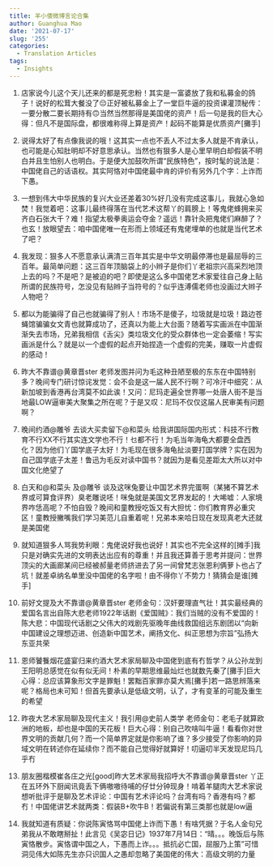 ```yaml
---
title: 羊小倭微博言论合集
author: Guanghua Mao
date: '2021-07-17'
slug: '255'
categories:
  - Translation Articles
tags:
  - Insights
---
```


1. 店家说今儿这个天儿还来的都是死忠粉！其实是一富婆放了我和私募金的鸽子！说好的松茸大餐没了😔正好被私募金上了一堂巨牛逼的投资课灌顶秘传：一要分散二要长期持有🙃当然当然那得是美国佬的资产！后一句是我的巨大心得：但凡不是国际盘，都很难称得上算是资产！起码不能算是优质资产[攤手] ​

2. 说得太好了有点像我说的哦！这其实一点也不丢人不过太多人就是不肯承认，也可能是心知肚明却不好意思承认。当然也有狠多人是心里早明白却假装不明白并且生怕别人也明白。于是便大加鼓吹所谓“民族特色”，按时髦的说法是：中国佬自己的话语权。其实阿恪对中国佬最中肯的评价有另外几个字：上诈而下愚。


3. 一想到伟大中华民族的复兴大业还差着30%好几没有完成这事儿，我就心急如焚！我觉着吧：这事儿最终得落在当代艺术这帮丫的肩膀上！等鬼佬蜂拥来买齐白石张大千？难！指望太极拳奥运会夺金？遥远！靠针灸把鬼佬们麻醉了？也玄！放眼望去：咱中国佬唯一在形而上领域还有鬼佬埋单的也就是当代艺术了吧？ ​

4. 我发现：狠多人不愿意承认满清三百年其实是中华文明最停滞也是最屈辱的三百年。最简单问题：这三百年顶脑袋上的小辫子是你们丫老祖宗兴高采烈地顶上去的吗？不是吧？是被迫的吧？即使是这么多中国佬艺术家爱往自己身上贴所谓的民族符号，怎没见有贴辫子当符号的？似乎连溥儒老师也没画过大辫子人物吧？ ​

5. 都以为能骗得了自己也就骗得了别人！市场不是傻子，垃圾就是垃圾！路边苍蝇馆骗骗女文青也就算成功了，还真以为能上大台面？随着写实画派在中国渐渐失去市场，兄弟我相信《舌尖》类垃圾文化的受众群体也一定会萎缩！写实画派是什么？就是以一个虚假的起点开始捏造一个虚假的完美，赚取一片虚假的感动！

6. 昨大不靠谱@黄章晋ster 老师发图并问为毛这种丑陋至极的东东在中国特别多？晚间专门研讨惊诧发觉：会不会是这一届人民不行啊？可冷汗中细究：从新加坡到香港再台湾莫不如此诶！又问：尼玛走遍全世界哪一处唐人街不是当地最LOW逼审美大聚集之所在呢？于是又叹：尼玛不仅仅这届人民审美有问题啊？ ​

7. 晚间约酒@雕爷 去谈大买卖留下@和菜头 给我讲国际国内形式：科技不行教育不行XX不行其实连文学也不行！乜都不行！为毛当年海龟大都要全盘西化？因为他们丫国学底子太好！为毛现在很多海龟扯淡要打国学牌？实在因为自己国学底子太差！鲁迅为毛反对读中国书？就因为是看见差距太大所以对中国文化绝望了 ​

8. 白天和@和菜头 及@雕爷 谈及这咪兔要让中国艺术界完蛋啊（某猪不算艺术界或可算食评界）臭老雕说呸！咪兔就是美国文艺界发起的！大唏嘘：人家境界咋恁高呢？不怕自毁？晚间和童教授吃饭又有大担忧：你们教育界必重灾区！童教授撇嘴我们学习美范儿自重着呢！兄弟本来哈日现在发现真老大还就是美国佬 ​

9. 就知道狠多人骂我势利眼：鬼佬说好我也说好！其实也不完全这样的[摊手]我只是对确实先进的文明表达出应有的尊重！并且我还算善于思考并提问：世界顶尖的大画廊某间已经被郝量老师挤进去了另一间曾梵志张恩利俩萝卜也占了坑！就差卓纳名单里没中国佬的名字啦！由不得你丫不势力！猜猜会是谁[摊手] ​

10. 前好文提及大不靠谱@黄章晋ster 老师金句：汉奸要理直气壮！其实最经典的爱国名言出自陈大悲老师1922年话剧《爱国贼》：我们当贼的没有不爱国的！陈大悲：中国现代话剧之父伟大的戏剧先驱晚年曲线救国组远东剧团以“向新中国建设之理想迈进、创造新中国艺术，阐扬文化、纠正思想为宗旨”弘扬大东亚共荣 ​

11. 恩师饕餮烟花盛宴归来约酒大艺术家局聊及中国佬到底有冇哲学？从公孙龙到王阳明总感觉在似有似无间！朴素的早期思维最灿烂也就数先秦了[攤手]巨大心得：总应该算象形文字是罪魁！罢黜百家罪亦莫大焉[攤手]若一路思辨落来呢？格局也未可知！但首先要承认是低级文明，认了，才有变革的可能及重生的希望 ​

12. 昨夜大艺术家局聊及现代主义！我引用@史前人类学 老师金句：老毛子就算欧洲的地板，却也是中国的天花板！巨大心得：别自己吹啥叫牛逼！看看你对世界文明的贡献几何？而一个简单界定就是你影响了谁？多少接受了你影响的异域文明在转述你在延续你？而不能自己觉得好就算好！叨逼叨半天发现尼玛几乎冇 ​​​

13. 朋友圈楷模崔各庄之光[good]昨大艺术家局我招呼大不靠谱@黄章晋ster 丫正在五环外下厨闻讯竟丢下俩嗷嗷待哺的仔廿分钟现身！啃着羊腿肉大艺术家说想听批评于是聊及艺术评论：中国有艺术评论吗？台湾有吗？香港有吗？都冇！中国佬讲艺术就两类：假装B+吹牛B！若偏说有第三类那也就是low逼 ​​​

14. 我就知道有质疑：你说陈寅恪骂中国佬上诈而下愚！有啥凭据？于名人金句兄弟我从不敢瞎掰扯！此言见《吴宓日记》1937年7月14日：“晴。。。晚饭后与陈寅恪散步。寅恪谓中国之人，下愚而上诈。。。抵抗必亡国，屈服乃上策”可惜洞见伟大如陈先生亦只识国人之愚却忽略了美国佬的伟大：高级文明的力量 ​​​